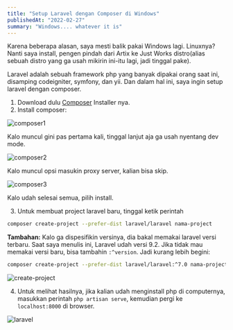 ---
title: "Setup Laravel dengan Composer di Windows"
publishedAt: "2022-02-27"
summary: "Windows.... whatever it is"
---

Karena beberapa alasan, saya mesti balik pakai Windows lagi. Linuxnya? Nanti saya install, pengen pindah dari Artix ke Just Works distro(alias sebuah distro yang ga usah mikirin ini-itu lagi, jadi tinggal pake). 

Laravel adalah sebuah framework php yang banyak dipakai orang saat ini, disamping codeigniter, symfony, dan yii. Dan dalam hal ini, saya ingin setup laravel dengan composer.

1. Download dulu [Composer](https://getcomposer.org/Composer-Setup.exe) Installer nya.
2. Install composer:

![composer1](https://i.ibb.co/X4p21q9/composer1.png)

Kalo muncul gini pas pertama kali, tinggal lanjut aja ga usah nyentang dev mode.

![composer2](https://i.ibb.co/6tGSgsj/composer2.png)

Kalo muncul opsi masukin proxy server, kalian bisa skip.

![composer3](https://i.ibb.co/NpfPVLQ/composer3.png)

Kalo udah selesai semua, pilih install.

3. Untuk membuat project laravel baru, tinggal ketik perintah 

  ```bash
  composer create-project --prefer-dist laravel/laravel nama-project
  ``` 

  **Tambahan:** Kalo ga dispesifikin versinya, dia bakal memakai laravel versi terbaru. Saat saya menulis ini, Laravel udah versi 9.2. Jika tidak mau memakai versi baru, bisa tambahin `:^version`. Jadi kurang lebih begini:

  ```bash
  composer create-project --prefer-dist laravel/laravel:^7.0 nama-project
  ```

![create-project](https://i.ibb.co/9G1xw3H/create-project.png)

4. Untuk melihat hasilnya, jika kalian udah menginstall php di computernya, masukkan perintah `php artisan serve`, kemudian pergi ke `localhost:8000` di browser.

![laravel](https://i.ibb.co/SQ0518k/laravel.png)
  
